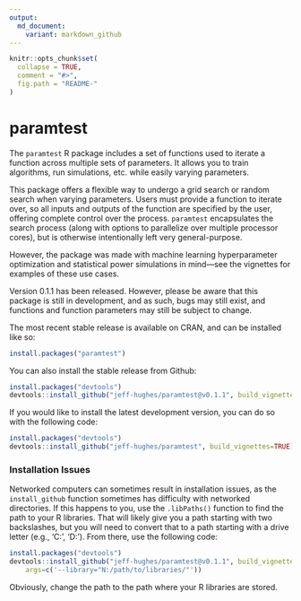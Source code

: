 ```yaml
---
output:
  md_document:
    variant: markdown_github
---
```


<!-- README.md is generated from README.Rmd. Please edit that file -->

```r
knitr::opts_chunk$set(
  collapse = TRUE,
  comment = "#>",
  fig.path = "README-"
)
```
# paramtest

The `paramtest` R package includes a set of functions used to iterate a function
across multiple sets of parameters. It allows you to train algorithms, run
simulations, etc. while easily varying parameters.

This package offers a flexible way to undergo a grid search or random search
when varying parameters. Users must provide a function to iterate over, so all
inputs and outputs of the function are specified by the user, offering complete
control over the process. `paramtest` encapsulates the search process (along
with options to parallelize over multiple processor cores), but is otherwise
intentionally left very general-purpose.

However, the package was made with machine learning hyperparameter optimization
and statistical power simulations in mind&mdash;see the vignettes for examples
of these use cases.

Version 0.1.1 has been released. However, please be aware that this package is
still in development, and as such, bugs may still exist, and functions and
function parameters may still be subject to change.

The most recent stable release is available on CRAN, and can be installed like
so:
```R
install.packages("paramtest")
```

You can also install the stable release from Github:
```R
install.packages("devtools")
devtools::install_github("jeff-hughes/paramtest@v0.1.1", build_vignettes=TRUE)
```

If you would like to install the latest development version, you can do so with
the following code:
```R
install.packages("devtools")
devtools::install_github("jeff-hughes/paramtest", build_vignettes=TRUE)
```

### Installation Issues

Networked computers can sometimes result in installation issues, as the
`install_github` function sometimes has difficulty with networked directories.
If this happens to you, use the `.libPaths()` function to find the path to your
R libraries. That will likely give you a path starting with two backslashes, but
you will need to convert that to a path starting with a drive letter (e.g.,
'C:', 'D:'). From there, use the following code:

```R
install.packages("devtools")
devtools::install_github("jeff-hughes/paramtest@v0.1.1", build_vignettes=TRUE,
    args=c('--library="N:/path/to/libraries/"'))
```

Obviously, change the path to the path where your R libraries are stored.
